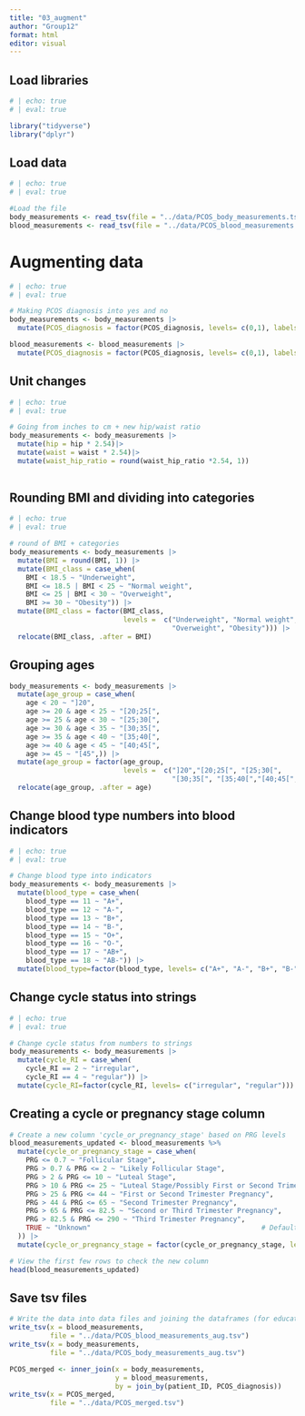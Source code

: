 ```yaml
---
title: "03_augment"
author: "Group12"
format: html
editor: visual
---
```


## Load libraries

```r
# | echo: true
# | eval: true

library("tidyverse")
library("dplyr")
```

## Load data

```r
# | echo: true
# | eval: true

#Load the file
body_measurements <- read_tsv(file = "../data/PCOS_body_measurements.tsv")
blood_measurements <- read_tsv(file = "../data/PCOS_blood_measurements.tsv")

```

# Augmenting data

```r
# | echo: true
# | eval: true

# Making PCOS diagnosis into yes and no
body_measurements <- body_measurements |> 
  mutate(PCOS_diagnosis = factor(PCOS_diagnosis, levels= c(0,1), labels=c("No", "Yes"))) 

blood_measurements <- blood_measurements |> 
  mutate(PCOS_diagnosis = factor(PCOS_diagnosis, levels= c(0,1), labels=c("No", "Yes")))

```

## Unit changes

```r
# | echo: true
# | eval: true

# Going from inches to cm + new hip/waist ratio
body_measurements <- body_measurements |> 
  mutate(hip = hip * 2.54)|>
  mutate(waist = waist * 2.54)|>
  mutate(waist_hip_ratio = round(waist_hip_ratio *2.54, 1))
  
```

## Rounding BMI and dividing into categories

```r
# | echo: true
# | eval: true

# round of BMI + categories
body_measurements <- body_measurements |>
  mutate(BMI = round(BMI, 1)) |> 
  mutate(BMI_class = case_when(
    BMI < 18.5 ~ "Underweight",
    BMI <= 18.5 | BMI < 25 ~ "Normal weight",
    BMI <= 25 | BMI < 30 ~ "Overweight",
    BMI >= 30 ~ "Obesity")) |>
  mutate(BMI_class = factor(BMI_class,
                            levels =  c("Underweight", "Normal weight",
                                        "Overweight", "Obesity"))) |>
  relocate(BMI_class, .after = BMI)
```

## Grouping ages

```r
body_measurements <- body_measurements |>
  mutate(age_group = case_when(
    age < 20 ~ "]20",
    age >= 20 & age < 25 ~ "[20;25[",
    age >= 25 & age < 30 ~ "[25;30[",
    age >= 30 & age < 35 ~ "[30;35[",
    age >= 35 & age < 40 ~ "[35;40[",
    age >= 40 & age < 45 ~ "[40;45[",
    age >= 45 ~ "[45",)) |>
  mutate(age_group = factor(age_group,
                            levels =  c("]20","[20;25[", "[25;30[",
                                        "[30;35[", "[35;40[","[40;45[", "[45"))) |>
  relocate(age_group, .after = age)
```

## Change blood type numbers into blood indicators

```r
# | echo: true
# | eval: true

# Change blood type into indicators
body_measurements <- body_measurements |>
  mutate(blood_type = case_when(
    blood_type == 11 ~ "A+",
    blood_type == 12 ~ "A-",
    blood_type == 13 ~ "B+",
    blood_type == 14 ~ "B-",
    blood_type == 15 ~ "O+",
    blood_type == 16 ~ "O-",
    blood_type == 17 ~ "AB+",
    blood_type == 18 ~ "AB-")) |> 
  mutate(blood_type=factor(blood_type, levels= c("A+", "A-", "B+", "B-", "O+", "O-", "AB+", "AB-")))

```

## Change cycle status into strings

```r
# | echo: true
# | eval: true

# Change cycle status from numbers to strings
body_measurements <- body_measurements |>
  mutate(cycle_RI = case_when(
    cycle_RI == 2 ~ "irregular",
    cycle_RI == 4 ~ "regular")) |> 
  mutate(cycle_RI=factor(cycle_RI, levels= c("irregular", "regular")))

```

## Creating a cycle or pregnancy stage column

```r
# Create a new column 'cycle_or_pregnancy_stage' based on PRG levels
blood_measurements_updated <- blood_measurements %>%
  mutate(cycle_or_pregnancy_stage = case_when(
    PRG <= 0.7 ~ "Follicular Stage",   
    PRG > 0.7 & PRG <= 2 ~ "Likely Follicular Stage",                        
    PRG > 2 & PRG <= 10 ~ "Luteal Stage",                    
    PRG > 10 & PRG <= 25 ~ "Luteal Stage/Possibly First or Second Trimester Pregnancy",
    PRG > 25 & PRG <= 44 ~ "First or Second Trimester Pregnancy", 
    PRG > 44 & PRG <= 65 ~ "Second Trimester Pregnancy",     
    PRG > 65 & PRG <= 82.5 ~ "Second or Third Trimester Pregnancy",      
    PRG > 82.5 & PRG <= 290 ~ "Third Trimester Pregnancy",     
    TRUE ~ "Unknown"                                          # Default case for out-of-range values
  )) |> 
  mutate(cycle_or_pregnancy_stage = factor(cycle_or_pregnancy_stage, levels= c("Follicular Stage", "Likely Follicular Stage", "Luteal Stage", "Luteal Stage/Possibly First or Second Trimester Pregnancy", "First or Second Trimester Pregnancy", "Second Trimester Pregnancy", "Second or Third Trimester Pregnancy", "Third Trimester Pregnancy", "Unknown")))

# View the first few rows to check the new column
head(blood_measurements_updated)
```

## Save tsv files

```r
# Write the data into data files and joining the dataframes (for educational purposes)
write_tsv(x = blood_measurements,
          file = "../data/PCOS_blood_measurements_aug.tsv")
write_tsv(x = body_measurements,
          file = "../data/PCOS_body_measurements_aug.tsv")

PCOS_merged <- inner_join(x = body_measurements,
                          y = blood_measurements,
                          by = join_by(patient_ID, PCOS_diagnosis))
write_tsv(x = PCOS_merged,
          file = "../data/PCOS_merged.tsv")
```
